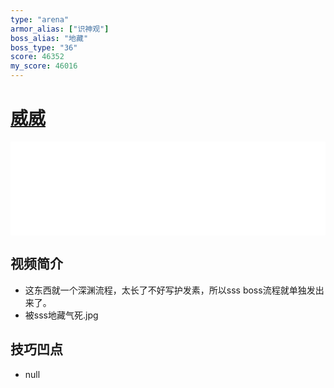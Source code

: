 ```yaml
---
type: "arena"
armor_alias: ["识神观"]
boss_alias: "地藏"
boss_type: "36"
score: 46352
my_score: 46016
---
```


# [威威](https://www.bilibili.com/video/BV1wf4y1H73B)

<iframe
  src="//player.bilibili.com/player.html?aid=292635384&bvid=BV1wf4y1H73B&cid=400615253&page=1"
  scrolling="no"
  border="0"
  frameborder="no"
  framespacing="0"
  allowfullscreen
  width="100%"
></iframe>

## 视频简介

- 这东西就一个深渊流程，太长了不好写护发素，所以sss boss流程就单独发出来了。
- 被sss地藏气死.jpg

## 技巧凹点

- null
